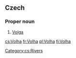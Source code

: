 ==Czech==

===Proper noun===
{{cs-proper noun|g=f}}

# [[Volga]]

[[Category:cs:Rivers]]

[[cs:Volha]]
[[fr:Volha]]
[[pl:Volha]]
[[fi:Volha]]